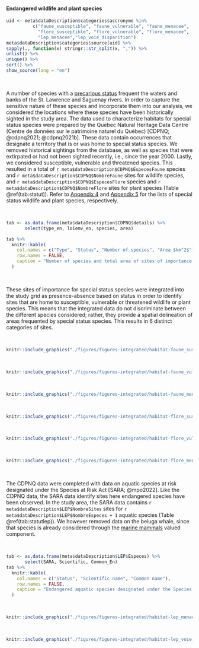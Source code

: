 #### Endangered wildlife and plant species

```r
uid <- meta$dataDescription$categories$accronyme %in% 
          c("faune_susceptible", "faune_vulnerable", "faune_menacee", 
            "flore_susceptible", "flore_vulnerable", "flore_menacee",
            "lep_menacee","lep_voie_disparition")
meta$dataDescription$categories$source[uid] %>%
sapply(., function(x) stringr::str_split(x, ",")) %>%
unlist() %>%
unique() %>%
sort() %>%
show_source(lang = "en")
```

<br/>

A number of species with a [precarious status](https://www.environnement.gouv.qc.ca/biodiversite/especes/index.htm) frequent the waters and banks of the St. Lawrence and Saguenay rivers. In order to capture the sensitive nature of these species and incorporate them into our analysis, we considered the locations where these species have been historically sighted in the study area. The data used to characterize habitats for special status species were prepared by the Quebec Natural Heritage Data Centre (Centre de données sur le patrimoine naturel du Québec) [CDPNQ; @cdpnq2021; @cdpnq2021b]. These data contain occurrences that designate a territory that is or was home to special status species. We removed historical sightings from the database, as well as species that were extirpated or had not been sighted recently, i.e., since the year 2000. Lastly, we considered susceptible, vulnerable and threatened species. This resulted in a total of `r meta$dataDescription$CDPNQ$EspecesFaune` species and `r meta$dataDescription$CDPNQ$NombreFaune` sites for wildlife species, and `r meta$dataDescription$CDPNQ$EspecesFlore` species and `r meta$dataDescription$CDPNQ$NombreFlore` sites for plant species (Table \@ref(tab:statut)). Refer to [Appendix 4](#annexe4) and [Appendix 5](#annexe5) for the lists of special status wildlife and plant species, respectively.

<br/>

```r
tab <- as.data.frame(meta$dataDescription$CDPNQ$details) %>%
       select(type_en, loiemv_en, species, area)

tab %>%
  knitr::kable(
    col.names = c("Type", "Status", "Number of species", "Area $km^2$"),
    row.names = FALSE,
    caption = "Number of species and total area of sites of importance for special status wildlife and floristic species in the study area [@cdpnq2021; @cdpnq2021b]."
  )
```

<br/>


These sites of importance for special status species were integrated into the study grid as presence-absence based on status in order to identify sites that are home to susceptible, vulnerable or threatened wildlife or plant species. This means that the integrated data do not discriminate between the different species considered; rather, they provide a spatial delineation of areas frequented by special status species. This results in 6 distinct categories of sites.

<br>

```r
knitr::include_graphics("./figures/figures-integrated/habitat-faune_susceptible.png")
```

<br>

```r
knitr::include_graphics("./figures/figures-integrated/habitat-faune_vulnerable.png")
```

<br>

```r
knitr::include_graphics("./figures/figures-integrated/habitat-faune_menacee.png")
```

<br>

```r
knitr::include_graphics("./figures/figures-integrated/habitat-flore_susceptible.png")
```

<br>

```r
knitr::include_graphics("./figures/figures-integrated/habitat-flore_vulnerable.png")
```

<br>

```r
knitr::include_graphics("./figures/figures-integrated/habitat-flore_menacee.png")
```

<br>

The CDPNQ data were completed with data on aquatic species at risk designated under the Species at Risk Act [SARA; @mpo2022]. Like the CDPNQ data, the SARA data identify sites here endangered species have been observed. In the study area, the SARA data contains `r meta$dataDescription$LEP$NombreSites` sites for `r meta$dataDescription$LEP$NombreEspeces + 1` aquatic species (Table \@ref(tab:statutlep)). We however removed data on the beluga whale, since that species is already considered through the [marine mammals](#mammiferesmarins) valued component.

<br>

```r
tab <- as.data.frame(meta$dataDescription$LEP$Especes) %>%
       select(SARA, Scientific, Common_En)
tab %>%
  knitr::kable(
    col.names = c("Status", "Scientific name", "Common name"),
    row.names = FALSE,
    caption = "Endangered aquatic species designated under the Species at Risk Act (SARA) and their status [@mpo2022]."
  )
```

<br>

```r
knitr::include_graphics("./figures/figures-integrated/habitat-lep_menacee.png")
```

<br>

```r
knitr::include_graphics("./figures/figures-integrated/habitat-lep_voie_disparition.png")
```